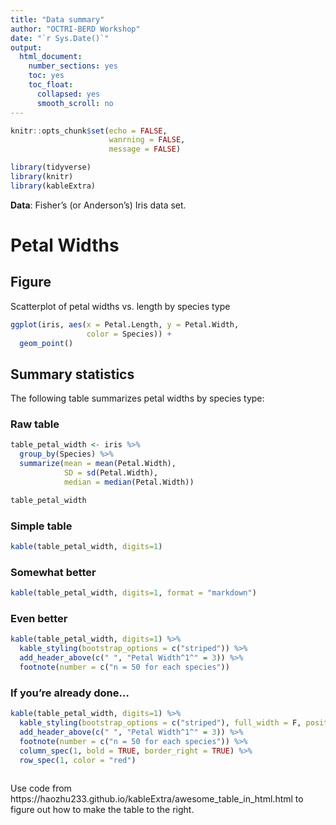 ```yaml
---
title: "Data summary"
author: "OCTRI-BERD Workshop"
date: "`r Sys.Date()`"
output:
  html_document:
    number_sections: yes
    toc: yes
    toc_float:
      collapsed: yes
      smooth_scroll: no
---
```


```r
knitr::opts_chunk$set(echo = FALSE,
                      wanrning = FALSE,
                      message = FALSE)
```


```r
library(tidyverse)
library(knitr)
library(kableExtra)
```

__Data__: Fisher's (or Anderson's) Iris data set. 

# Petal Widths

## Figure

Scatterplot of petal widths vs. length by species type

```r
ggplot(iris, aes(x = Petal.Length, y = Petal.Width, 
                 color = Species)) +
  geom_point()
```


## Summary statistics

The following table summarizes petal widths by species type:

### Raw table

```r
table_petal_width <- iris %>% 
  group_by(Species) %>% 
  summarize(mean = mean(Petal.Width),
            SD = sd(Petal.Width),
            median = median(Petal.Width))

table_petal_width
```

### Simple table


```r
kable(table_petal_width, digits=1)
```

### Somewhat better

```r
kable(table_petal_width, digits=1, format = "markdown")
```

### Even better

```r
kable(table_petal_width, digits=1) %>%
  kable_styling(bootstrap_options = c("striped")) %>%
  add_header_above(c(" ", "Petal Width^1^" = 3)) %>%
  footnote(number = c("n = 50 for each species")) 
```

### If you're already done...

```r
kable(table_petal_width, digits=1) %>%
  kable_styling(bootstrap_options = c("striped"), full_width = F, position = "float_right") %>%
  add_header_above(c(" ", "Petal Width^1^" = 3)) %>%
  footnote(number = c("n = 50 for each species")) %>% 
  column_spec(1, bold = TRUE, border_right = TRUE) %>% 
  row_spec(1, color = "red")
  
```
Use code from https://haozhu233.github.io/kableExtra/awesome_table_in_html.html to figure out how to make the table to the right.


